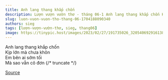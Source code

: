 ```yaml
---
title: Anh lang thang khắp chốn
description: Lượn vượn vườn thơ - tháng 06-1 Anh lang thang khắp chốn Kịp lớn mà chưa khôn
slug: luon-vuon-vuon-tho-thang-06-1704188090340
authors: sieg
tags: [lượn-vượn-vườn-thơ, sieg, thang06]
image: https://tinypic.host/images/2023/02/27/191735026_320540692916138_4948843732813117388_n.th.jpg
---
```


Anh lang thang khắp chốn\
Kịp lớn mà chưa khôn\
Em bên ai sớm tối\
Mà sao vẫn cô đơn
{/* truncate */}


[Source](https://www.facebook.com/ape.poem/posts/pfbid01Bv7BQAtvsVjFsXwtmjXdCB3nuFPg5RJHtFXo6cvcceUkNeadeZ7d1mQ7zEy3DmGl)
